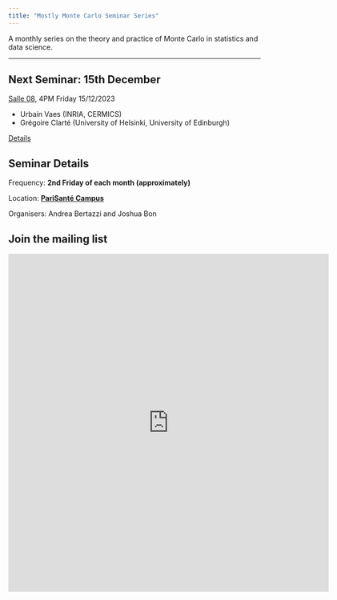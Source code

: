 ```yaml
---
title: "Mostly Monte Carlo Seminar Series"
---
```


A monthly series on the theory and practice of Monte Carlo in statistics and data science.

------------------------------------------------------------------------

::: callout-note
## Next Seminar: 15th December

[Salle 08](psc_rooms.qmd), 4PM Friday 15/12/2023

- Urbain Vaes (INRIA, CERMICS)
- Grégoire Clarté (University of Helsinki, University of Edinburgh)

[Details](sem/s2023_12.qmd)
:::

## Seminar Details

Frequency: **2nd Friday of each month (approximately)**

Location: [**PariSanté Campus**](https://maps.app.goo.gl/cpFoxoZgbT6HCV6x9)

Organisers: Andrea Bertazzi and Joshua Bon

## Join the mailing list

<iframe src="https://docs.google.com/forms/d/e/1FAIpQLSeYfJCkKc8sO4SR8qemic3ctTwcoRcmCrapRHIIT-BFA3-pEA/viewform?embedded=true" width="640" height="676" frameborder="0" marginheight="0" marginwidth="0">

Loading...

</iframe>
